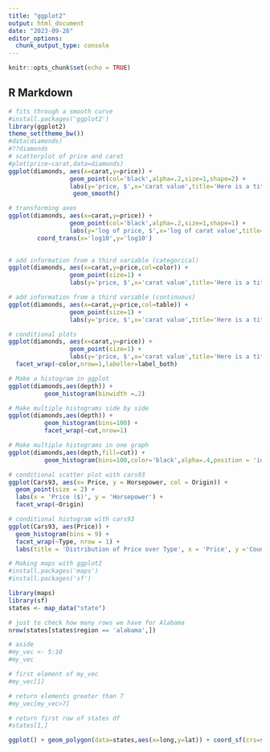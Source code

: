 ```yaml
---
title: "ggplot2"
output: html_document
date: "2023-09-26"
editor_options: 
  chunk_output_type: console
---
```


```r
knitr::opts_chunk$set(echo = TRUE)
```

## R Markdown

```r
# fits through a smooth curve
#install.packages('ggplot2')
library(ggplot2)
theme_set(theme_bw())
#data(diamonds)
#??diamonds
# scatterplot of price and carat
#plot(price~carat,data=diamonds)
ggplot(diamonds, aes(x=carat,y=price)) +
                 geom_point(col='black',alpha=.2,size=1,shape=2) +
                 labs(y='price, $',x='carat value',title='Here is a title',subtitle='Here is a subtitle', caption='Taken from X et al (202X)') +
                  geom_smooth()
```

```r
# transforming axes
ggplot(diamonds, aes(x=carat,y=price)) +
                 geom_point(col='black',alpha=.2,size=1,shape=1) +
                 labs(y='log of price, $',x='log of carat value',title='Here is a title',subtitle='Here is a subtitle', caption='Taken from X et al (202X)') +
        coord_trans(x='log10',y='log10')
                 
```

```r
# add information from a third variable (categorical)
ggplot(diamonds, aes(x=carat,y=price,col=color)) +
                 geom_point(size=1) +
                 labs(y='price, $',x='carat value',title='Here is a title',subtitle='Here is a subtitle', caption='Taken from X et al (202X)')
```

```r
# add information from a third variable (continuous)
ggplot(diamonds, aes(x=carat,y=price,col=table)) +
                 geom_point(size=1) +
                 labs(y='price, $',x='carat value',title='Here is a title',subtitle='Here is a subtitle', caption='Taken from X et al (202X)')
```

```r
# conditional plots
ggplot(diamonds, aes(x=carat,y=price)) +
                 geom_point(size=1) +
                 labs(y='price, $',x='carat value',title='Here is a title',subtitle='Here is a subtitle', caption='Taken from X et al (202X)') +
  facet_wrap(~color,nrow=1,labeller=label_both)
```

```r
# Make a histogram in ggplot
ggplot(diamonds,aes(depth)) +
          geom_histogram(binwidth =.2)
```

```r
# Make multiple histograms side by side
ggplot(diamonds,aes(depth)) +
          geom_histogram(bins=100) +
          facet_wrap(~cut,nrow=1)
```

```r
# Make multiple histograms in one graph
ggplot(diamonds,aes(depth,fill=cut)) +
          geom_histogram(bins=100,color='black',alpha=.4,position = 'identity')
```


```r
# conditional scatter plot with cars93
ggplot(Cars93, aes(x= Price, y = Horsepower, col = Origin)) +
  geom_point(size = 2) +
  labs(x = 'Price ($)', y = 'Horsepower') +
  facet_wrap(~Origin)
```

```r
# conditional histogram with cars93
ggplot(Cars93, aes(Price)) +
  geom_histogram(bins = 9) + 
  facet_wrap(~Type, nrow = 1) + 
  labs(title = 'Distribution of Price over Type', x = 'Price', y ='Count')
```

```r
# Making maps with ggplot2
#install.packages('maps')
#install.packages('sf')

library(maps)
library(sf)
states <- map_data("state")

# just to check how many rows we have for Alabama
nrow(states[states$region == 'alabama',])

# aside
#my_vec <- 5:10
#my_vec

# first element of my_vec
#my_vec[1]

# return elements greater than 7
#my_vec[my_vec>7]

# return first row of states df
#states[1,]

ggplot() + geom_polygon(data=states,aes(x=long,y=lat)) + coord_sf(crs=str_crs(4326))
```


